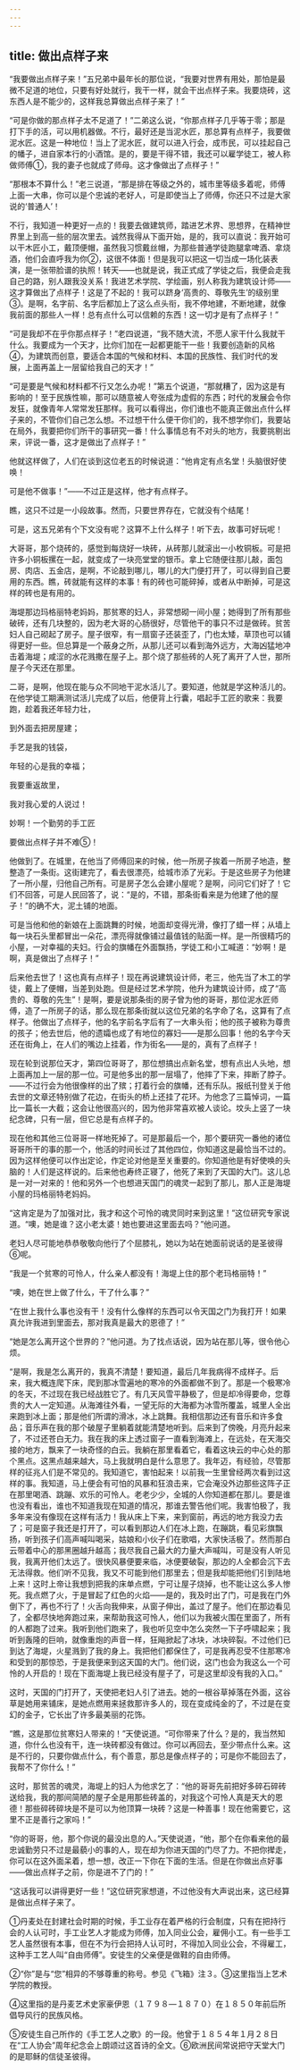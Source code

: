 ```yaml
---
---
---
```

title: 做出点样子来
---




“我要做出点样子来！”五兄弟中最年长的那位说，“我要对世界有用处，那怕是最微不足道的地位，只要有好处就行，我干一样，就会干出点样子来。我要烧砖，这东西人是不能少的，这样我总算做出点样子来了！”

“可是你做的那点样子太不足道了！”二弟这么说，“你那点样子几乎等于零；那是打下手的活，可以用机器做。不行，最好还是当泥水匠，那总算有点样子，我要做泥水匠。这是一种地位！当上了泥水匠，就可以进入行会，成市民，可以挂起自己的幡子，进自家本行的小酒馆。是的，要是干得不错，我还可以雇学徒工，被人称做师傅①，我的妻子也就成了师母。这才像做出了点样子！”

“那根本不算什么！”老三说道，“那是排在等级之外的，城市里等级多着呢，师傅上面一大串，你可以是个忠诚的老好人，可是即使当上了师傅，你还只不过是大家说的‘普通人’！

不行，我知道一种更好一点的！我要去做建筑师，踏进艺术界、思想界，在精神世界里上到高一些的层次里去。诚然我得从下面开始，是的，我可以直说：我开始可以干木匠小工，戴顶便帽，虽然我习惯戴丝帽，为那些普通学徒跑腿拿啤酒、拿烧酒，他们会直呼我为你②，这很不体面！但是我可以把这一切当成一场化装表演，是一张带脸谱的执照！转天——也就是说，我正式成了学徒之后，我便会走我自己的路，别人跟我没关系！我进艺术学院、学绘画，别人称我为建筑设计师——这才算做出了点样子！这是了不起的！我可以跻身‘高贵的、尊敬先生’的级别里③。是啊，名字前、名字后都加上了这么点头衔，我不停地建，不断地建，就像我前面的那些人一样！总有点什么可以信赖的东西！这一切才是有了点样子！”

“可是我却不在乎你那点样子！”老四说道，“我不随大流，不愿人家干什么我就干什么。我要成为一个天才，比你们加在一起都更能干一些！我要创造新的风格④，为建筑而创意，要适合本国的气候和材料、本国的民族性、我们时代的发展，上面再盖上一层留给我自己的天才！”

“可是要是气候和材料都不行又怎么办呢！”第五个说道，“那就糟了，因为这是有影响的！至于民族性嘛，那可以随意被人夸张成为虚假的东西；时代的发展会令你发狂，就像青年人常常发狂那样。我可以看得出，你们谁也不能真正做出点什么样子来的，不管你们自己怎么想。不过想干什么便干你们的，我不想学你们，我要站在局外，我要把你们所干的事研究一番！什么事情总有不对头的地方，我要挑剔出来，评说一番，这才是做出了点样子！”

他就这样做了，人们在谈到这位老五的时候说道：“他肯定有点名堂！头脑很好使唤！

可是他不做事！”——不过正是这样，他才有点样子。

瞧，这只不过是一小段故事。然而，只要世界存在，它就没有个结尾！

可是，这五兄弟有个下文没有呢？这算不上什么样子！听下去，故事可好玩呢！

大哥哥，那个烧砖的，感觉到每烧好一块砖，从砖那儿就滚出一小枚铜板。可是把许多小铜板摞在一起，就变成了一块亮堂堂的银币。拿上它随便往那儿敲，面包房、肉店、五金店，是啊，不论敲到哪儿，哪儿的大门便打开了，可以得到自己要用的东西。瞧，砖就能有这样的本事！有的砖也可能碎掉，或者从中断掉，可是这样的砖也是有用的。

海堤那边玛格丽特老妈妈，那贫寒的妇人，非常想砌一间小屋；她得到了所有那些破砖，还有几块整的，因为老大哥的心肠很好，尽管他干的事只不过是做砖。贫苦妇人自己砌起了房子。屋子很窄，有一扇窗子还装歪了，门也太矮，草顶也可以铺得更好一些。但总算是一个蔽身之所，从那儿还可以看到海外远方，大海凶猛地冲击着海堤；咸涩的水花溅撒在屋子上。那个烧了那些砖的人死了离开了人世，那所屋子今天还在那里。

二哥，是啊，他现在能与众不同地干泥水活儿了。要知道，他就是学这种活儿的。在他学徒工期满测试活儿完成了以后，他便背上行囊，唱起手工匠的歌来：我要跑，趁着我还年轻力壮，

到外面去把房屋建；

手艺是我的钱袋，

年轻的心是我的幸福；

我要重返故里，

我对我心爱的人说过！

妙啊！一个勤劳的手工匠

要做出点样子并不难⑤！

他做到了。在城里，在他当了师傅回来的时候，他一所房子挨着一所房子地造，整整造了一条街。这街建完了，看去很漂亮，给城市添了光彩。于是这些房子为他建了一所小屋，归他自己所有。可是房子怎么会建小屋呢？是啊，问问它们好了！它们不回答，可是人民回答了，说：“是的，不错，那条街看来是为他建了他的屋子！”的确不大，泥土铺的地面。

可是当他和他的新娘在上面跳舞的时候，地面却变得光滑，像打了蜡一样；从墙上每一块石头里都冒出一朵花，漂亮得就像铺过最值钱的贴面一样。是一所很精巧的小屋，一对幸福的夫妇。行会的旗幡在外面飘扬，学徒工和小工喊道：“妙啊！是啊，真是做出了点样子！”

后来他去世了！这也真有点样子！现在再说建筑设计师，老三，他先当了木工的学徒，戴上了便帽，当差到处跑。但是经过艺术学院，他升为建筑设计师，成了“高贵的、尊敬的先生”！是啊，要是说那条街的房子曾为他的哥哥，那位泥水匠师傅，造了一所房子的话，那么现在那条街就以这位兄弟的名字命了名，这算有了点样子。他做出了点样子，他的名字前名字后有了一大串头衔；他的孩子被称为尊贵的孩子；他去世后，他的遗孀也成了有地位的寡妇——是那么回事！他的名字今天还在街角上，在人们的嘴边上挂着，作为街名——是的，真有了点样子！

现在轮到说那位天才，第四位哥哥了，那位想搞出点新名堂，想有点出人头地，想上面再加上一层的那一位。可是他多出的那一层塌了，他摔了下来，摔断了脖子。——不过行会为他很像样的出了殡；打着行会的旗幡，还有乐队。报纸刊登关于他去世的文章还特别做了花边，在街头的桥上还挂了花环。为他念了三篇悼词，一篇比一篇长一大截；这会让他很高兴的，因为他非常喜欢被人谈论。坟头上竖了一块纪念碑，只有一层，但它总是有点样子的。

现在他和其他三位哥哥一样地死掉了。可是那最后一个，那个要研究一番他的诸位哥哥所干的事的那一个，他活的时间长过了其他四位，你知道这是最恰当不过的。因为这样他便可以作出定论，作定论对他是至关重要的。你知道他是有好使唤的头脑的！人们是这样说的。后来他也寿终正寝了，他死了来到了天国的大门。这儿总是一对一对来的！他和另外一个也想进天国门的魂灵一起到了那儿，那人正是海堤小屋的玛格丽特老妈妈。

“这肯定是为了加强对比，我才和这个可怜的魂灵同时来到这里！”这位研究专家说道。“噢，她是谁？这小老太婆！她也要进这里面去吗？”他问道。

老妇人尽可能地恭恭敬敬向他行了个屈膝礼，她以为站在她面前说话的是圣彼得⑥呢。

“我是一个贫寒的可怜人，什么亲人都没有！海堤上住的那个老玛格丽特！”

“噢，她在世上做了什么，干了什么事？”

“在世上我什么事也没有干！没有什么像样的东西可以令天国之门为我打开！如果真允许我进到里面去，那对我真是最大的恩德了！”

“她是怎么离开这个世界的？”他问道。为了找点话说，因为站在那儿等，很令他心烦。

“是啊，我是怎么离开的，我真不清楚！要知道，最后几年我病得不成样子。后来，我大概连爬下床，爬到那冰雪遍地的寒冷的外面都做不到了。那是一个极寒冷的冬天，不过现在我已经战胜它了。有几天风雪平静极了，但是却冷得要命，您尊贵的大人一定知道。从海滩往外看，一望无际的大海都为冰雪所覆盖，城里人全出来跑到冰上面；那是他们所谓的滑冰，冰上跳舞。我相信那边还有音乐和许多食品；音乐声在我的那个破屋子里躺着就能清楚地听到。后来到了傍晚，月亮升起来了，不过还苍白无力。我在我的床上透过窗子一直看到海滩上，在远处，在天海交接的地方，飘来了一块奇怪的白云。我躺在那里看着它，看着这块云的中心处的那个黑点。这黑点越来越大，马上我就明白是什么意思了。我年迈，有经验，尽管那样的征兆人们是不常见的。我知道它，害怕起来！以前我一生里曾经两次看到过这样的事。我知道，马上便会有可怕的风暴和狂浪击来，它会淹没外边那些这阵子正在那里喝酒、跳蹦、欢乐的可怜人。老老少少，全城的人你知道都在那儿。要是谁也没有看出，谁也不知道我现在知道的情况，那谁去警告他们呢。我害怕极了，我多年来没有像现在这样有活力！我从床上下来，来到窗前，再远的地方我没力去了；可是窗子我还是打开了，可以看到那边人们在冰上跑，在蹦跳，看见彩旗飘扬，听到孩子们高声喊叫喝采，姑娘和小伙子们在歌唱，大家快活极了。然而那白云带着中心的那黑圈越升越高；我尽我自己最大的力量大声喊叫，可是没有人听见我，我离开他们太远了。很快风暴便要来临，冰便要破裂，那边的人全都会沉下去无法得救。他们听不见我，我又不可能到他们那里去；但是我却能把他们引到陆地上来！这时上帝让我想到把我的床单点燃，宁可让屋子烧掉，也不能让这么多人惨死。我点燃了火，于是冒起了红色的火焰——是的，我及时出了门，可是我在门外倒下了，再也不行了！火舌向我伸来，从窗子伸出，盖过了屋子。他们在那边看见了，全都尽快地奔跑过来，来帮助我这可怜人，他们以为我被火围在里面了，所有的人都跑了过来。我听到他们跑来了，我也听见空中怎么突然一下子呼啸起来；我听到轰隆的巨响，就像重炮的声音一样，狂飚掀起了冰块，冰块碎裂。不过他们已到达了海堤，火星溅到了我的身上。我把他们都保住了，可是我再忍受不住那寒冷和受到的那惊恐，于是我便来到这天国的大门。他们说，这门也会为我这么一个可怜的人开启的！现在下面海堤上我已经没有屋子了，可是这里却没有我的入口。”

这时，天国的门打开了，天使把老妇人引了进去。她的一根谷草掉落在外面，这谷草是她用来铺床，是她点燃用来拯救那许多人的，现在变成纯金的了，不过是在变幻的金子，它长出了许多最美丽的花饰。

“瞧，这是那位贫寒妇人带来的！”天使说道。“可你带来了什么？是的，我当然知道，你什么也没有干，连一块砖都没有做过。你可以再回去，至少带点什么来。这是不行的，只要你做点什么，有个善意，那总是像点样子的；可是你不能回去了，我帮不了你什么！”

这时，那贫苦的魂灵，海堤上的妇人为他求乞了：“他的哥哥先前把好多碎石碎砖送给我，我的那间简陋的屋子全是用那些砖盖的，对我这个可怜人真是天大的恩德！那些碎砖碎块是不是可以为他顶算一块砖？这是一种善事！现在他需要它，这里不正是善行之家吗！”

“你的哥哥，他，那个你说的最没出息的人。”天使说道，“他，那个在你看来他的最忠诚勤劳只不过是最藐小的事的人，现在却为你进天国的门尽了力。不把你撵走，你可以在这外面呆着，想一想，改正一下你在下面的生活。但是在你做出点好事——做出点样子之前，你是进不了门的！”

“这话我可以讲得更好一些！”这位研究家想道，不过他没有大声说出来，这已经算是做出点样子来了。

①丹麦处在封建社会时期的时候，手工业存在着严格的行会制度，只有在把持行会的人认可时，手工业艺人才能成为师傅，加入同业公会，雇佣小工。有一些手工艺人虽然很有本事，但在不为行会把持人认可时，不得加入同业公会，不得雇工，这种手工艺人叫“自由师傅”。安徒生的父亲便是做鞋的自由师傅。

②“你”是与“您”相异的不够尊重的称号。参见《飞箱》注３。③这里指当上艺术学院的教授。

④这里指的是丹麦艺术史家豪伊恩（１７９８—１８７０）在１８５０年前后所倡导风行的民族风格。

⑤安徒生自己所作的《手工艺人之歌》的一段。他曾于１８５４年１月２８日在“工人协会”周年纪念会上朗颂过这首诗的全文。⑥欧洲民间常说把守天堂大门的是耶稣的信徒圣彼得。